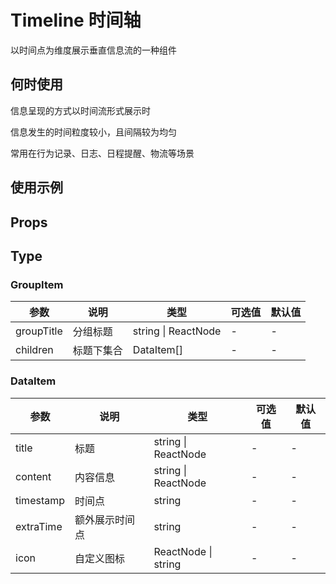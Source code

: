 # Timeline 时间轴

以时间点为维度展示垂直信息流的一种组件

## 何时使用

信息呈现的方式以时间流形式展示时

信息发生的时间粒度较小，且间隔较为均匀

常用在行为记录、日志、日程提醒、物流等场景

## 使用示例

<!-- Inject Stories -->

## Props

<!-- Inject Props -->

## Type

### GroupItem

| 参数       | 说明       | 类型                | 可选值 | 默认值 |
| ---------- | ---------- | ------------------- | ------ | ------ |
| groupTitle | 分组标题   | string \| ReactNode | -      | -      |
| children   | 标题下集合 | DataItem[]          | -      | -      |

### DataItem

| 参数      | 说明           | 类型                | 可选值 | 默认值 |
| --------- | -------------- | ------------------- | ------ | ------ |
| title     | 标题           | string \| ReactNode | -      | -      |
| content   | 内容信息       | string \| ReactNode | -      | -      |
| timestamp | 时间点         | string              | -      | -      |
| extraTime | 额外展示时间点 | string              | -      | -      |
| icon      | 自定义图标     | ReactNode \| string | -      | -      |
